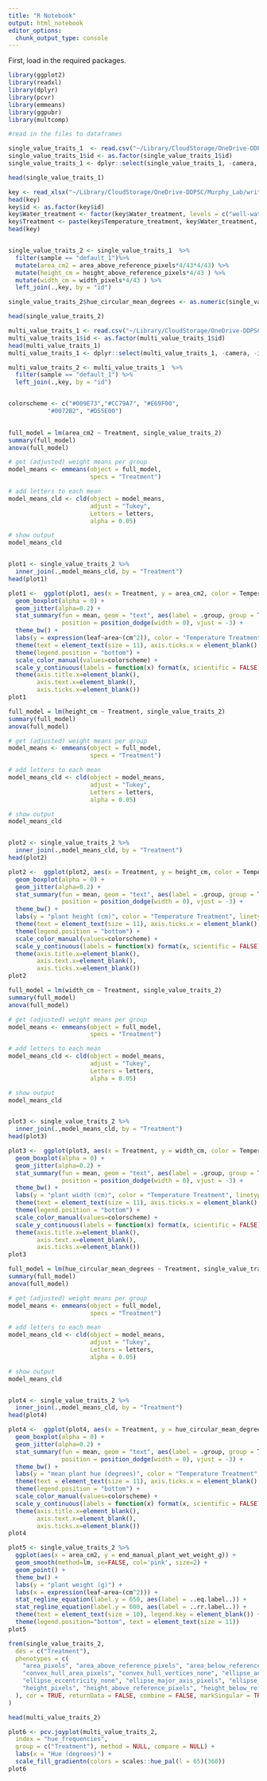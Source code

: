 ```yaml
---
title: "R Notebook"
output: html_notebook
editor_options: 
  chunk_output_type: console
---
```


First, load in the required packages. 

```r
library(ggplot2)
library(readxl)
library(dplyr)
library(pcvr)
library(emmeans)
library(ggpubr)
library(multcomp)
```



```r
#read in the files to dataframes

single_value_traits_1  <- read.csv("~/Library/CloudStorage/OneDrive-DDPSC/Murphy_Lab/writing/2024/2024-JoVE/github-upload/data-analysis/results-photo-studio-single-value-traits.csv")
single_value_traits_1$id <- as.factor(single_value_traits_1$id)
single_value_traits_1 <- dplyr::select(single_value_traits_1, -camera, -imgtype, -zoom, -exposure, -gain, -frame, -rotation, -lifter, -barcode, -treatment, -velocity, -cartag, -measurementlabel)

head(single_value_traits_1)

key <- read_xlsx("~/Library/CloudStorage/OneDrive-DDPSC/Murphy_Lab/writing/2024/2024-JoVE/github-upload/data-analysis/metadata.xlsx")
head(key)
key$id <- as.factor(key$id)
key$Water_treatment <- factor(key$Water_treatment, levels = c("well-watered", "drought"))
key$Treatment <- paste(key$Temperature_treatment, key$Water_treatment, sep="_")
head(key)


single_value_traits_2 <- single_value_traits_1  %>%
  filter(sample == "default_1")%>%
  mutate(area_cm2 = area_above_reference_pixels*4/43*4/43) %>%
  mutate(height_cm = height_above_reference_pixels*4/43 ) %>%
  mutate(width_cm = width_pixels*4/43 ) %>%
  left_join(.,key, by = "id") 

single_value_traits_2$hue_circular_mean_degrees <- as.numeric(single_value_traits_2$hue_circular_mean_degrees)

head(single_value_traits_2)

multi_value_traits_1 <- read.csv("~/Library/CloudStorage/OneDrive-DDPSC/Murphy_Lab/writing/2024/2024-JoVE/github-upload/data-analysis/results-photo-studio-multi-value-traits.csv")
multi_value_traits_1$id <- as.factor(multi_value_traits_1$id)
head(multi_value_traits_1)
multi_value_traits_1 <- dplyr::select(multi_value_traits_1, -camera, -imgtype, -zoom, -exposure, -gain, -frame, -rotation, -lifter, -barcode, -treatment, -velocity, -cartag, -measurementlabel)

multi_value_traits_2 <- multi_value_traits_1  %>%
  filter(sample == "default_1") %>%
  left_join(.,key, by = "id") 


colorscheme <- c("#009E73","#CC79A7", "#E69F00",  
           "#0072B2", "#D55E00")
           
```




```r
full_model = lm(area_cm2 ~ Treatment, single_value_traits_2)
summary(full_model)
anova(full_model)

# get (adjusted) weight means per group
model_means <- emmeans(object = full_model,
                       specs = "Treatment")

# add letters to each mean
model_means_cld <- cld(object = model_means,
                       adjust = "Tukey",
                       Letters = letters,
                       alpha = 0.05)

# show output
model_means_cld


plot1 <- single_value_traits_2 %>%
  inner_join(.,model_means_cld, by = "Treatment")
head(plot1)

plot1 <-  ggplot(plot1, aes(x = Treatment, y = area_cm2, color = Temperature_treatment, linetype = Water_treatment)) +
  geom_boxplot(alpha = 0) +
  geom_jitter(alpha=0.2) +
  stat_summary(fun = mean, geom = "text", aes(label = .group, group = Treatment), 
               position = position_dodge(width = 0), vjust = -3) +
  theme_bw() +
  labs(y = expression(leaf~area~(cm^2)), color = "Temperature Treatment", linetype = "Water Treatment") +
  theme(text = element_text(size = 11), axis.ticks.x = element_blank(), legend.key = element_blank()) + 
  theme(legend.position = "bottom") + 
  scale_color_manual(values=colorscheme) +
  scale_y_continuous(labels = function(x) format(x, scientific = FALSE)) + 
  theme(axis.title.x=element_blank(),
        axis.text.x=element_blank(),
        axis.ticks.x=element_blank()) 
plot1

```




```r

full_model = lm(height_cm ~ Treatment, single_value_traits_2)
summary(full_model)
anova(full_model)

# get (adjusted) weight means per group
model_means <- emmeans(object = full_model,
                       specs = "Treatment")

# add letters to each mean
model_means_cld <- cld(object = model_means,
                       adjust = "Tukey",
                       Letters = letters,
                       alpha = 0.05)

# show output
model_means_cld


plot2 <- single_value_traits_2 %>%
  inner_join(.,model_means_cld, by = "Treatment")
head(plot2)

plot2 <-  ggplot(plot2, aes(x = Treatment, y = height_cm, color = Temperature_treatment, linetype = Water_treatment)) +
  geom_boxplot(alpha = 0) +
  geom_jitter(alpha=0.2) +
  stat_summary(fun = mean, geom = "text", aes(label = .group, group = Treatment), 
               position = position_dodge(width = 0), vjust = -3) +
  theme_bw() +
  labs(y = "plant height (cm)", color = "Temperature Treatment", linetype = "Water Treatment") +
  theme(text = element_text(size = 11), axis.ticks.x = element_blank(), legend.key = element_blank()) + 
  theme(legend.position = "bottom") + 
  scale_color_manual(values=colorscheme) +
  scale_y_continuous(labels = function(x) format(x, scientific = FALSE)) + 
  theme(axis.title.x=element_blank(),
        axis.text.x=element_blank(),
        axis.ticks.x=element_blank()) 
plot2

```



```r
full_model = lm(width_cm ~ Treatment, single_value_traits_2)
summary(full_model)
anova(full_model)

# get (adjusted) weight means per group
model_means <- emmeans(object = full_model,
                       specs = "Treatment")

# add letters to each mean
model_means_cld <- cld(object = model_means,
                       adjust = "Tukey",
                       Letters = letters,
                       alpha = 0.05)

# show output
model_means_cld


plot3 <- single_value_traits_2 %>%
  inner_join(.,model_means_cld, by = "Treatment")
head(plot3)

plot3 <-  ggplot(plot3, aes(x = Treatment, y = width_cm, color = Temperature_treatment, linetype = Water_treatment)) +
  geom_boxplot(alpha = 0) +
  geom_jitter(alpha=0.2) +
  stat_summary(fun = mean, geom = "text", aes(label = .group, group = Treatment), 
               position = position_dodge(width = 0), vjust = -3) +
  theme_bw() +
  labs(y = "plant width (cm)", color = "Temperature Treatment", linetype = "Water Treatment") +
  theme(text = element_text(size = 11), axis.ticks.x = element_blank(), legend.key = element_blank()) + 
  theme(legend.position = "bottom") + 
  scale_color_manual(values=colorscheme) +
  scale_y_continuous(labels = function(x) format(x, scientific = FALSE)) + 
  theme(axis.title.x=element_blank(),
        axis.text.x=element_blank(),
        axis.ticks.x=element_blank()) 
plot3

```



```r
full_model = lm(hue_circular_mean_degrees ~ Treatment, single_value_traits_2)
summary(full_model)
anova(full_model)

# get (adjusted) weight means per group
model_means <- emmeans(object = full_model,
                       specs = "Treatment")

# add letters to each mean
model_means_cld <- cld(object = model_means,
                       adjust = "Tukey",
                       Letters = letters,
                       alpha = 0.05)

# show output
model_means_cld


plot4 <- single_value_traits_2 %>%
  inner_join(.,model_means_cld, by = "Treatment")
head(plot4)

plot4 <-  ggplot(plot4, aes(x = Treatment, y = hue_circular_mean_degrees, color = Temperature_treatment, linetype = Water_treatment)) +
  geom_boxplot(alpha = 0) +
  geom_jitter(alpha=0.2) +
  stat_summary(fun = mean, geom = "text", aes(label = .group, group = Treatment), 
               position = position_dodge(width = 0), vjust = -3) +
  theme_bw() +
  labs(y = "mean plant hue (degrees)", color = "Temperature Treatment", linetype = "Water Treatment") +
  theme(text = element_text(size = 11), axis.ticks.x = element_blank(), legend.key = element_blank()) + 
  theme(legend.position = "bottom") + 
  scale_color_manual(values=colorscheme) +
  scale_y_continuous(labels = function(x) format(x, scientific = FALSE)) + 
  theme(axis.title.x=element_blank(),
        axis.text.x=element_blank(),
        axis.ticks.x=element_blank()) 
plot4

```

```r
plot5 <- single_value_traits_2 %>%
  ggplot(aes(x = area_cm2, y = end_manual_plant_wet_weight_g)) +
  geom_smooth(method=lm, se=FALSE, col='pink', size=2) +
  geom_point() +
  theme_bw() +
  labs(y = "plant weight (g)") +
  labs(x = expression(leaf~area~(cm^2))) +
  stat_regline_equation(label.y = 650, aes(label = ..eq.label..)) +
  stat_regline_equation(label.y = 600, aes(label = ..rr.label..)) +
  theme(text = element_text(size = 10), legend.key = element_blank()) + 
  theme(legend.position="bottom", text = element_text(size = 11))
plot5
```

```r
frem(single_value_traits_2,
  des = c("Treatment"),
  phenotypes = c(
    "area_pixels", "area_above_reference_pixels", "area_below_reference_pixels",
    "convex_hull_area_pixels", "convex_hull_vertices_none", "ellipse_angle_degrees",
    "ellipse_eccentricity_none", "ellipse_major_axis_pixels", "ellipse_minor_axis_pixels",
    "height_pixels", "height_above_reference_pixels", "height_below_reference_pixels", "hue_circular_mean_degrees", "perimeter_pixels", "solidity_none", "width_pixels"
  ), cor = TRUE, returnData = FALSE, combine = FALSE, markSingular = TRUE, time = NULL
)


```

```r
head(multi_value_traits_2)

plot6 <- pcv.joyplot(multi_value_traits_2,
  index = "hue_frequencies",
  group = c("Treatment"), method = NULL, compare = NULL) + 
  labs(x = "Hue (degrees)") +
  scale_fill_gradientn(colors = scales::hue_pal(l = 65)(360)) 
plot6

```

